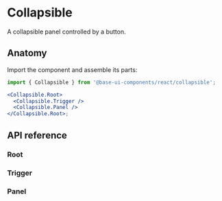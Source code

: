 # Collapsible

<Subtitle>A collapsible panel controlled by a button.</Subtitle>
<Meta
  name="description"
  content="A high-quality, unstyled React collapsible component that displays a panel controlled by a button."
/>

<Demo path="./demos/hero" />

## Anatomy

Import the component and assemble its parts:

```jsx title="Anatomy"
import { Collapsible } from '@base-ui-components/react/collapsible';

<Collapsible.Root>
  <Collapsible.Trigger />
  <Collapsible.Panel />
</Collapsible.Root>;
```

## API reference


### Root

<TypesCollapsibleRoot />

### Trigger

<TypesCollapsibleTrigger />

### Panel

<TypesCollapsiblePanel />
